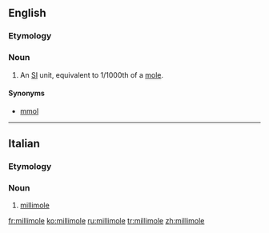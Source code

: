 ==English==

===Etymology===
{{prefix|milli|mole|lang=en}}

===Noun===
{{en-noun}}

# {{context|chemistry|physics|lang=en}} An [[w:International System of Units|SI]] unit, equivalent to 1/1000th of a [[mole#Etymology 4|mole]].

====Synonyms====
*[[mmol]]

----
==Italian==

===Etymology===
{{prefix|milli|mole|lang=it}}

===Noun===
{{it-noun|f}}

# [[#English|millimole]]

[[fr:millimole]]
[[ko:millimole]]
[[ru:millimole]]
[[tr:millimole]]
[[zh:millimole]]